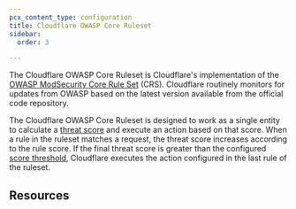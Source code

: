 ```yaml
---
pcx_content_type: configuration
title: Cloudflare OWASP Core Ruleset
sidebar:
  order: 3

---
```



The Cloudflare OWASP Core Ruleset is Cloudflare's implementation of the [OWASP ModSecurity Core Rule Set](https://owasp.org/www-project-modsecurity-core-rule-set/) (CRS). Cloudflare routinely monitors for updates from OWASP based on the latest version available from the official code repository.

The Cloudflare OWASP Core Ruleset is designed to work as a single entity to calculate a [threat score](/waf/managed-rules/reference/owasp-core-ruleset/concepts/#request-threat-score) and execute an action based on that score. When a rule in the ruleset matches a request, the threat score increases according to the rule score. If the final threat score is greater than the configured [score threshold](/waf/managed-rules/reference/owasp-core-ruleset/concepts/#score-threshold), Cloudflare executes the action configured in the last rule of the ruleset.

## Resources

<DirectoryListing />
